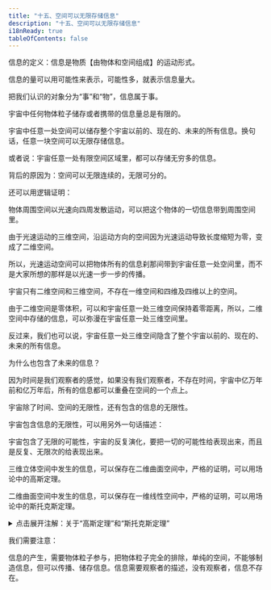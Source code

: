 ```yaml
---
title: "十五、空间可以无限存储信息"
description: "十五、空间可以无限存储信息"
i18nReady: true
tableOfContents: false
---
```




信息的定义：信息是物质【由物体和空间组成】的运动形式。

信息的量可以用可能性来表示，可能性多，就表示信息量大。

把我们认识的对象分为“事”和“物”，信息属于事。

宇宙中任何物体粒子储存或者携带的信息量总是有限的。

宇宙中任意一处空间可以储存整个宇宙以前的、现在的、未来的所有信息。换句话，任意一块空间可以无限存储信息。

或者说：宇宙任意一处有限空间区域里，都可以存储无穷多的信息。

背后的原因为：空间可以无限连续的，无限可分的。

还可以用逻辑证明：

物体周围空间以光速向四周发散运动，可以把这个物体的一切信息带到周围空间里。

由于光速运动的三维空间，沿运动方向的空间因为光速运动导致长度缩短为零，变成了二维空间。

所以，光速运动空间可以把物体所有的信息刹那间带到宇宙任意一处空间里，而不是大家所想的那样是以光速一步一步的传播。

宇宙只有二维空间和三维空间，不存在一维空间和四维及四维以上的空间。

由于二维空间是零体积，可以和宇宙任意一处三维空间保持着零距离，所以，二维空间中存储的信息，可以弥漫在宇宙任意一处三维空间里。

反过来，我们也可以说，宇宙任意一处三维空间隐含了整个宇宙以前的、现在的、未来的所有信息。

为什么也包含了未来的信息？

因为时间是我们观察者的感觉，如果没有我们观察者，不存在时间，宇宙中亿万年前和亿万年后，所有的信息都可以重叠在空间的一个点上。

宇宙除了时间、空间的无限性，还有包含的信息的无限性。

宇宙包含信息的无限性，可以用另外一句话描述：

宇宙包含了无限的可能性，宇宙的反复演化，要把一切的可能性给表现出来，而且是反复、无限次的给表现出来。

三维立体空间中发生的信息，可以保存在二维曲面空间中，严格的证明，可以用场论中的高斯定理。

二维曲面空间中发生的信息，可以保存在一维线性空间中，严格的证明，可以用场论中的斯托克斯定理。

<details>
  <summary class="custom-summary">点击展开注解：关于“高斯定理”和“斯托克斯定理”</summary>
  <Aside title="注解">
    简单来说，
    “高斯定理”表明了三维体积分可以转化为二维面积分，
    “斯托克斯定理”表明二维面积分可以转化为一维线积分。
      
    对上述两定理更详细准确的描述，可以参考“同济大学《高等数学》（第七版）”中第十一章的第五节和第六节。
    
    <Image src={img_2024_11_14_17_59_04} alt="" class="" style="margin:0 auto; width:80%;"/>

    <div style="text-align: right;">
      _由 **[RainDream](mailto:bzsgbq@163.com)** 添加_
    </div>
  </Aside>
</details>

我们需要注意：

信息的产生，需要物体粒子参与，把物体粒子完全的排除，单纯的空间，不能够制造信息，但可以传播、储存信息。信息需要观察者的描述，没有观察者，信息不存在。

<br />
<LinkCard
  title="前往本章节讨论区"
  href="https://forum.unifiedfieldtheory.cn/questions/10010000000000143"
  description="看看大家阅读完本章之后都在讨论什么，并发表你自己的看法~"
  target="_blank"
/>
